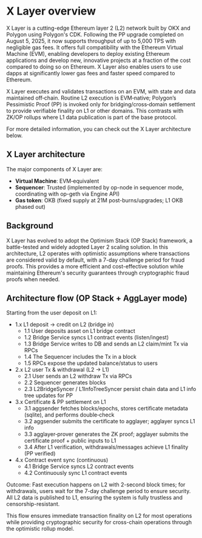 # X Layer overview

X Layer is a cutting-edge Ethereum layer 2 (L2) network built by OKX and Polygon using Polygon's CDK. Following the PP upgrade completed on August 5, 2025, it now supports throughput of up to 5,000 TPS with negligible gas fees. It offers full compatibility with the Ethereum Virtual Machine (EVM), enabling developers to deploy existing Ethereum applications and develop new, innovative projects at a fraction of the cost compared to doing so on Ethereum. X Layer also enables users to use dapps at significantly lower gas fees and faster speed compared to Ethereum.

X Layer executes and validates transactions on an EVM, with state and data maintained off‑chain. Routine L2 execution is EVM‑native; Polygon’s Pessimistic Proof (PP) is invoked only for bridging/cross‑domain settlement to provide verifiable finality on L1 or other domains. This contrasts with ZK/OP rollups where L1 data publication is part of the base protocol.

For more detailed information, you can check out the X Layer architecture below.

## X Layer architecture
The major components of X Layer are:
- **Virtual Machine**: EVM‑equivalent
- **Sequencer**: Trusted (implemented by op-node in sequencer mode, coordinating with op-geth via Engine API)
- **Gas token**: OKB (fixed supply at 21M post-burns/upgrades; L1 OKB phased out)


## Background
X Layer has evolved to adopt the Optimism Stack (OP Stack) framework, a battle-tested and widely adopted Layer 2 scaling solution. In this architecture, L2 operates with optimistic assumptions where transactions are considered valid by default, with a 7-day challenge period for fraud proofs. This provides a more efficient and cost-effective solution while maintaining Ethereum's security guarantees through cryptographic fraud proofs when needed.

## Architecture flow (OP Stack + AggLayer mode)

Starting from the user deposit on L1:

- 1.x L1 deposit → credit on L2 (bridge in)
  - 1.1 User deposits asset on L1 bridge contract
  - 1.2 Bridge Service syncs L1 contract events (listen/ingest)
  - 1.3 Bridge Service writes to DB and sends an L2 claim/mint Tx via RPCs
  - 1.4 The Sequencer includes the Tx in a block
  - 1.5 RPCs expose the updated balance/status to users
- 2.x L2 user Tx & withdrawal (L2 → L1)
  - 2.1 User sends an L2 withdraw Tx via RPCs
  - 2.2 Sequencer generates blocks
  - 2.3 L2BridgeSyncer / L1InfoTreeSyncer persist chain data and L1 info tree updates for PP
- 3.x Certificate & PP settlement on L1
  - 3.1 aggsender fetches blocks/epochs, stores certificate metadata (sqlite), and performs double‑check
  - 3.2 aggsender submits the certificate to agglayer; agglayer syncs L1 info
  - 3.3 agglayer‑prover generates the ZK proof; agglayer submits the certificate proof + public inputs to L1
  - 3.4 After L1 verification, withdrawals/messages achieve L1 finality (PP verified)
- 4.x Contract event sync (continuous)
  - 4.1 Bridge Service syncs L2 contract events
  - 4.2 Continuously sync L1 contract events

Outcome: Fast execution happens on L2 with 2-second block times; for withdrawals, users wait for the 7-day challenge period to ensure security. All L2 data is published to L1, ensuring the system is fully trustless and censorship-resistant.

This flow ensures immediate transaction finality on L2 for most operations while providing cryptographic security for cross-chain operations through the optimistic rollup model.
